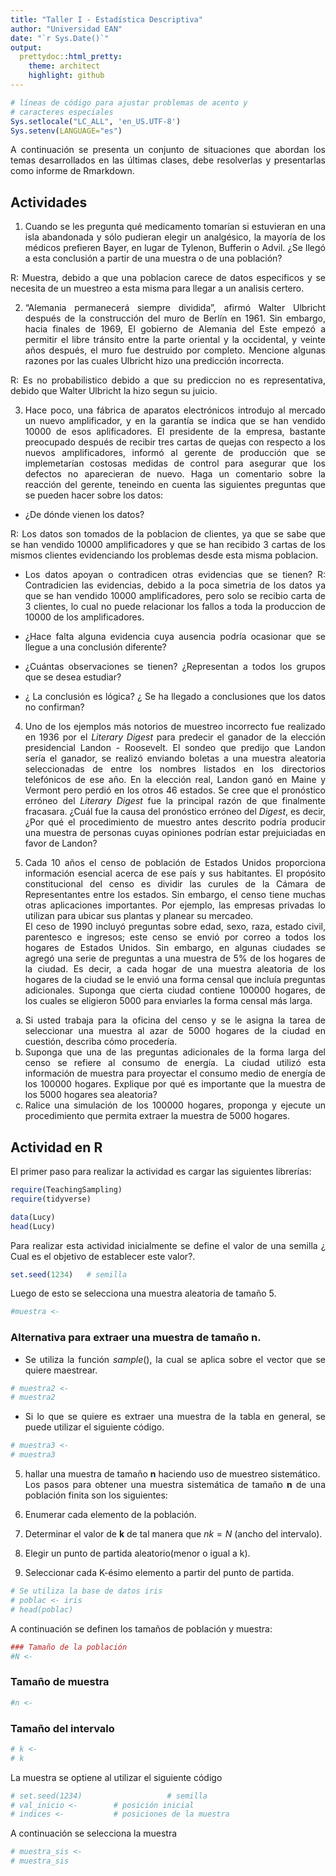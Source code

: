 ---
title: "Taller I - Estadística Descriptiva"
author: "Universidad EAN"
date: "`r Sys.Date()`"
output:
  prettydoc::html_pretty:
    theme: architect
    highlight: github
---
```{r , message=FALSE , echo=FALSE}
# líneas de código para ajustar problemas de acento y 
# caracteres especiales
Sys.setlocale("LC_ALL", 'en_US.UTF-8')
Sys.setenv(LANGUAGE="es")
```
<div style="text-align: justify">
A continuación se presenta un conjunto de situaciones que abordan los temas desarrollados en las últimas clases, debe resolverlas y presentarlas como informe de Rmarkdown.  

## **Actividades**  
1. Cuando se les pregunta qué medicamento tomarían si estuvieran en una isla abandonada y sólo pudieran elegir un analgésico, la mayoría de los médicos prefieren Bayer, en lugar de Tylenon, Bufferin o Advil. ¿Se llegó a esta conclusión a partir de una muestra o de una población?

R: Muestra, debido a que una poblacion carece de datos especificos y se necesita de un muestreo a esta misma para llegar a un analisis certero. 


2. "Alemania permanecerá siempre dividida", afirmó Walter Ulbricht después de la construcción del muro de Berlín en 1961. Sin embargo, hacia finales de 1969, El gobierno de Alemania del Este empezó a permitir el libre tránsito entre la parte oriental y la occidental, y veinte años después, el muro fue destruido por completo. Mencione algunas razones por las cuales Ulbricht hizo una predicción incorrecta. 

R: Es no probabilistico debido a que su prediccion no es representativa, debido que Walter Ulbricht la hizo segun su juicio.


3. Hace poco, una fábrica de aparatos electrónicos introdujo al mercado un nuevo amplificador, y en la garantía se indica que se han vendido 10000 de esos aplificadores. El presidente de la empresa, bastante preocupado después de recibir tres cartas de quejas con respecto a los nuevos amplificadores, informó al gerente de producción que se implemetarían costosas medidas de control para asegurar que los defectos no aparecieran de nuevo. Haga un comentario sobre la reacción del gerente, teneindo en cuenta las siguientes preguntas que se pueden hacer sobre los datos:  
- ¿De dónde vienen los datos?

R: Los datos son tomados de la poblacion de clientes, ya que se sabe que se han vendido 10000 amplificadores y que se han recibido 3 cartas de los mismos clientes evidenciando los problemas desde esta misma poblacion.

- Los datos apoyan o contradicen otras evidencias que se tienen?
R: Contradicien las evidencias, debido a la poca simetria de los datos ya que se han vendido 10000 amplificadores, pero solo se recibio carta de 3 clientes, lo cual no puede relacionar los fallos a toda la produccion de 10000 de los amplificadores. 

- ¿Hace falta alguna evidencia cuya ausencia podría ocasionar que se llegue a una conclusión diferente?  
- ¿Cuántas observaciones se tienen? ¿Representan a todos los grupos que se desea estudiar?
- ¿ La conclusión es lógica? ¿ Se ha llegado a conclusiones que los datos no confirman?  

4. Uno de los ejemplos más notorios de muestreo incorrecto fue realizado en 1936 por el _Literary Digest_ para predecir el ganador de la elección presidencial Landon - Roosevelt. El sondeo que predijo que Landon sería el ganador, se realizó enviando boletas a una muestra aleatoria seleccionadas de entre los nombres listados en los directorios telefónicos de ese año. En la elección real, Landon ganó en Maine y Vermont pero perdió en los otros 46 estados. Se cree que el pronóstico erróneo del _Literary Digest_ fue la principal razón de que finalmente fracasara. ¿Cuál fue la causa del pronóstico erróneo del _Digest_, es decir, ¿Por qué el procedimiento de muestro antes descrito podría producir una muestra de personas cuyas opiniones podrían estar prejuiciadas en favor de Landon?  

5. Cada 10 años el censo de población de Estados Unidos proporciona información esencial acerca de ese país y sus habitantes. El propósito constitucional del censo es dividir las curules de la Cámara de Representantes entre los estados. Sin embargo, el censo tiene muchas otras aplicaciones importantes. Por ejemplo, las empresas privadas lo utilizan para ubicar sus plantas y planear su mercadeo.  
El ceso de 1990 incluyó preguntas sobre edad, sexo, raza, estado civil, parentesco e ingresos; este censo se envió por correo a todos los hogares de Estados Unidos. Sin embargo, en algunas ciudades se agregó una serie de preguntas a una muestra de 5% de los hogares de la ciudad. Es decir, a cada hogar de una muestra aleatoria de los hogares de la ciudad se le envió una forma censal que incluía preguntas adicionales. Suponga que cierta ciudad contiene 100000 hogares, de los cuales se eligieron 5000 para enviarles la forma censal más larga. 
a. Si usted trabaja para la oficina del censo y se le asigna la tarea de seleccionar una muestra  al azar de 5000 hogares de la ciudad en cuestión, describa cómo procedería.  
b. Suponga que una de las preguntas adicionales de la forma larga del censo se refiere al consumo de energía. La ciudad utilizó esta información de muestra para proyectar el consumo medio de energía de los 100000 hogares. Explique por qué es importante que la muestra de los 5000 hogares sea aleatoria?  
c. Ralice una simulación de los 100000 hogares, proponga y ejecute un procedimiento que permita extraer la muestra de 5000 hogares.
  


## Actividad en R  
El primer paso para realizar la actividad es cargar las siguientes librerías:  
```{r , message=FALSE}
require(TeachingSampling)
require(tidyverse)
```


```{r}
data(Lucy)
head(Lucy)
```

Para realizar esta actividad inicialmente se define el valor de una semilla ¿ Cual es el objetivo de establecer este valor?. 
```{r}
set.seed(1234)   # semilla
```

Luego de esto se selecciona una muestra aleatoria de tamaño 5.

```{r}
#muestra <- 

```

### Alternativa para extraer una muestra de tamaño **n**.  
- Se utiliza la función $sample()$, la cual se aplica sobre el vector que se quiere maestrear.
```{r}
# muestra2 <- 
# muestra2
```

- Si lo que se quiere es extraer una muestra de la tabla en general, se puede utilizar el siguiente código.  

```{r}
# muestra3 <- 
# muestra3
```

5. hallar una muestra de tamaño **n** haciendo uso de muestreo sistemático.  
Los pasos para obtener una muestra sistemática de tamaño **n** de una población finita son los siguientes:  

1. Enumerar cada elemento de la población.  
2. Determinar el valor de **k** de tal manera que $nk=N$ (ancho del intervalo).  
3. Elegir un punto de partida aleatorio(menor o igual a k).
4. Seleccionar cada K-ésimo elemento a partir del punto de partida.

```{r}
# Se utiliza la base de datos iris
# poblac <- iris
# head(poblac)
```
A continuación se definen los tamaños de población y muestra:

```{r}
### Tamaño de la población
#N <- 
```
### Tamaño de muestra
```{r}
#n <- 
```
### Tamaño del intervalo
```{r}
# k <- 
# k
```
La muestra se optiene al utilizar el siguiente código
```{r}
# set.seed(1234)                   # semilla 
# val_inicio <-        # posición inicial
# indices <-           # posiciones de la muestra

```
A continuación se selecciona la muestra
```{r}
# muestra_sis <- 
# muestra_sis
```
<div/>

